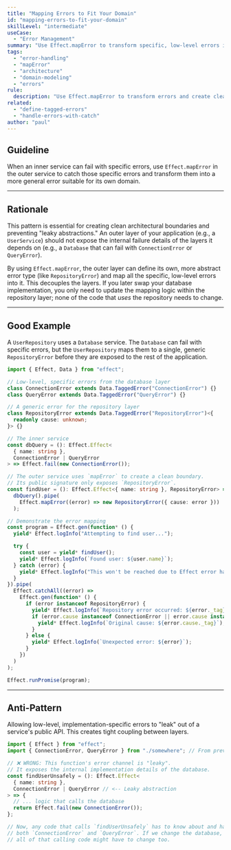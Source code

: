 ```yaml
---
title: "Mapping Errors to Fit Your Domain"
id: "mapping-errors-to-fit-your-domain"
skillLevel: "intermediate"
useCase:
  - "Error Management"
summary: "Use Effect.mapError to transform specific, low-level errors into more general domain errors, creating clean architectural boundaries."
tags:
  - "error-handling"
  - "mapError"
  - "architecture"
  - "domain-modeling"
  - "errors"
rule:
  description: "Use Effect.mapError to transform errors and create clean architectural boundaries between layers."
related:
  - "define-tagged-errors"
  - "handle-errors-with-catch"
author: "paul"
---
```


## Guideline

When an inner service can fail with specific errors, use `Effect.mapError` in the outer service to catch those specific errors and transform them into a more general error suitable for its own domain.

---

## Rationale

This pattern is essential for creating clean architectural boundaries and preventing "leaky abstractions." An outer layer of your application (e.g., a `UserService`) should not expose the internal failure details of the layers it depends on (e.g., a `Database` that can fail with `ConnectionError` or `QueryError`).

By using `Effect.mapError`, the outer layer can define its own, more abstract error type (like `RepositoryError`) and map all the specific, low-level errors into it. This decouples the layers. If you later swap your database implementation, you only need to update the mapping logic within the repository layer; none of the code that *uses* the repository needs to change.

---

## Good Example

A `UserRepository` uses a `Database` service. The `Database` can fail with specific errors, but the `UserRepository` maps them to a single, generic `RepositoryError` before they are exposed to the rest of the application.

```typescript
import { Effect, Data } from "effect";

// Low-level, specific errors from the database layer
class ConnectionError extends Data.TaggedError("ConnectionError") {}
class QueryError extends Data.TaggedError("QueryError") {}

// A generic error for the repository layer
class RepositoryError extends Data.TaggedError("RepositoryError")<{
  readonly cause: unknown;
}> {}

// The inner service
const dbQuery = (): Effect.Effect<
  { name: string },
  ConnectionError | QueryError
> => Effect.fail(new ConnectionError());

// The outer service uses `mapError` to create a clean boundary.
// Its public signature only exposes `RepositoryError`.
const findUser = (): Effect.Effect<{ name: string }, RepositoryError> =>
  dbQuery().pipe(
    Effect.mapError((error) => new RepositoryError({ cause: error }))
  );

// Demonstrate the error mapping
const program = Effect.gen(function* () {
  yield* Effect.logInfo("Attempting to find user...");

  try {
    const user = yield* findUser();
    yield* Effect.logInfo(`Found user: ${user.name}`);
  } catch (error) {
    yield* Effect.logInfo("This won't be reached due to Effect error handling");
  }
}).pipe(
  Effect.catchAll((error) =>
    Effect.gen(function* () {
      if (error instanceof RepositoryError) {
        yield* Effect.logInfo(`Repository error occurred: ${error._tag}`);
        if (error.cause instanceof ConnectionError || error.cause instanceof QueryError) {
          yield* Effect.logInfo(`Original cause: ${error.cause._tag}`);
        }
      } else {
        yield* Effect.logInfo(`Unexpected error: ${error}`);
      }
    })
  )
);

Effect.runPromise(program);

```

---

## Anti-Pattern

Allowing low-level, implementation-specific errors to "leak" out of a service's public API. This creates tight coupling between layers.

```typescript
import { Effect } from "effect";
import { ConnectionError, QueryError } from "./somewhere"; // From previous example

// ❌ WRONG: This function's error channel is "leaky".
// It exposes the internal implementation details of the database.
const findUserUnsafely = (): Effect.Effect<
  { name: string },
  ConnectionError | QueryError // <-- Leaky abstraction
> => {
  // ... logic that calls the database
  return Effect.fail(new ConnectionError());
};

// Now, any code that calls `findUserUnsafely` has to know about and handle
// both `ConnectionError` and `QueryError`. If we change the database,
// all of that calling code might have to change too.
```